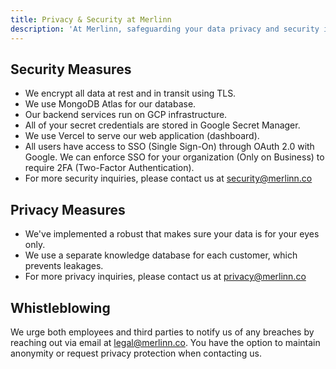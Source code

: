 ```yaml
---
title: Privacy & Security at Merlinn
description: 'At Merlinn, safeguarding your data privacy and security is our top priority. We recognize the vital role your data plays in your business operations, and we handle it with the highest level of diligence and protection.'
---
```


## Security Measures

- We encrypt all data at rest and in transit using TLS.
- We use MongoDB Atlas for our database.
- Our backend services run on GCP infrastructure.
- All of your secret credentials are stored in Google Secret Manager.
- We use Vercel to serve our web application (dashboard).
- All users have access to SSO (Single Sign-On) through OAuth 2.0 with Google. We can enforce SSO for your organization (Only on Business) to require 2FA (Two-Factor Authentication).
- For more security inquiries, please contact us at security@merlinn.co

## Privacy Measures

- We've implemented a robust that makes sure your data is for your eyes only.
- We use a separate knowledge database for each customer, which prevents leakages.
- For more privacy inquiries, please contact us at privacy@merlinn.co

## Whistleblowing

We urge both employees and third parties to notify us of any breaches by reaching out via email at legal@merlinn.co. You have the option to maintain anonymity or request privacy protection when contacting us.
